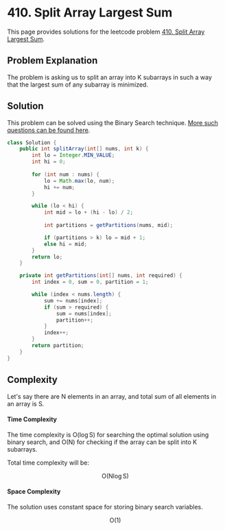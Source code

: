 
# 410. Split Array Largest Sum

This page provides solutions for the leetcode problem [410. Split Array Largest Sum](https://leetcode.com/problems/split-array-largest-sum/).

## Problem Explanation 

The problem is asking us to split an array into $\text{K}$ subarrays in such a way that the largest sum of any subarray is minimized.

## Solution

This problem can be solved using the Binary Search technique. [More such questions can be found here](/data-structures-and-algorithms/binary-search).

<Tabs>
  <TabItem value="Java" label="Java" default>

```java
class Solution {
    public int splitArray(int[] nums, int k) {
        int lo = Integer.MIN_VALUE;
        int hi = 0;
        
        for (int num : nums) {
            lo = Math.max(lo, num); 
            hi += num; 
        }

        while (lo < hi) {
            int mid = lo + (hi - lo) / 2; 
            
            int partitions = getPartitions(nums, mid); 

            if (partitions > k) lo = mid + 1; 
            else hi = mid; 
        }
        return lo; 
    }

    private int getPartitions(int[] nums, int required) {
        int index = 0, sum = 0, partition = 1;

        while (index < nums.length) {
            sum += nums[index]; 
            if (sum > required) {
                sum = nums[index]; 
                partition++; 
            }
            index++;
        }
        return partition;
    }
}
```
</TabItem>
</Tabs>

## Complexity 

Let's say there are $\text{N}$ elements in an array, and total sum of all elements in an array is $\text{S}$.

#### Time Complexity 

The time complexity is $\text{O}(\log \text{S})$ for searching the optimal solution using binary search, and $\text{O}(\text{N})$ for checking if the array can be split into $\text{K}$ subarrays. 

Total time complexity will be: 

$$
\text{O}(\text{N} \log \text{S})
$$



#### Space Complexity

The solution uses constant space for storing binary search variables.

$$
\text{O}(1)
$$

